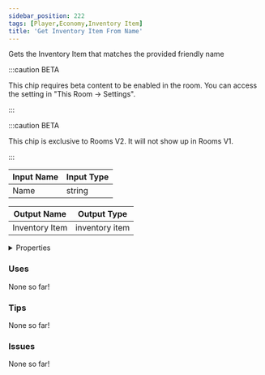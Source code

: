 ```yaml
---
sidebar_position: 222
tags: [Player,Economy,Inventory Item]
title: 'Get Inventory Item From Name'
---
```


Gets the Inventory Item that matches the provided friendly name

:::caution BETA

This chip requires beta content to be enabled in the room. You can access the setting in "This Room -> Settings".

:::

:::caution BETA

This chip is exclusive to Rooms V2. It will not show up in Rooms V1.

:::


<EsbSvg />

| Input Name | Input Type |
|-----------|-----------|
| Name | string |

| Output Name | Output Type |
|-----------|-----------|
| Inventory Item | inventory item |


<details>
  <summary>Properties</summary>
  <div>
    <div>
    <table>
      <thead>
        <tr>
          <th>Is beta required?</th>
          <th>✅</th>
        </tr>
        <tr>
          <th>Is this chip a trolling risk?</th>
          <th>❌</th>
        </tr>
        <tr>
          <th>Is this chip a role assignment risk?</th>
          <th>❌</th>
        </tr>
        <tr>
          <th>Chip UUID</th>
          <th>f54582a2-90b1-4be4-a6c0-0d688b4f8067</th>
        </tr>
      </thead>
    </table>
    </div>
  </div>
</details>

### Uses

None so far!

### Tips

None so far!

### Issues

None so far!